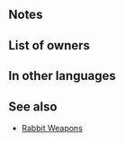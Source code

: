 {{Weapon Infobox
|tagid=SID_メロンフロート
|weaponType=Green Tome
|might=8
|range=2
|effect=During unit's first combat in player phase or enemy phase, grants Atk/Res+5 to unit and restores 7 HP to unit after combat.
|cost=200
|exclusive=0
|statModifiers=0,8,0,0,0
|required=Elwind
|next=Melon Float+
|promotionRarity=5
|promotionTier=1
|properties=
}}
==Notes==
{{FirstCombat}}
{{Temporary buffs}}
{{After combat healing}}
==List of owners==
{{Skill Hero List}}
==In other languages==
{{OtherLanguages
|english=Melon Float
|japanese=メロンフロート
|german=Melonendrink
|spanishEU=Sandía flotante
|spanishLA=Agua de melón
|french=Boisson melon
|italian=Melone a galla
|chineseTW=哈密瓜漂浮飲
|portuguese=Refresco melão
}}
==See also==
{{See also skills|cond=(Description LIKE '%estores%HP after combat%' OR Description LIKE '%estores%HP to unit after combat%') AND WikiName NOT LIKE '%rabbit%' AND Exclusive='1'}}
* [[Skill families/Weapons#Rabbit|Rabbit Weapons]]
{{Weapons Navbox}}